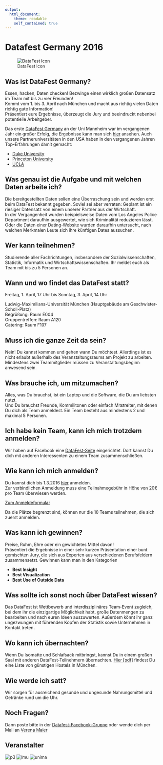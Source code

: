 ```yaml
---
output:
  html_document:
    theme: readable
    self_contained: true
---
```


# Datafest Germany 2016

![DataFest Icon](files/Datafest_01_150304_small.jpg)

## Was ist DataFest Germany? 

Essen, hacken, Daten checken! Bezwinge einen wirklich großen Datensatz im Team mit bis zu vier Freunden!  
Kommt vom 1. bis 3. April nach München und macht aus richtig vielen Daten richtig gute Information!  
Präsentiert eure Ergebnisse, überzeugt die Jury und beeindruckt nebenbei potentielle Arbeitgeber.

Das erste [DataFest Germany](https://gitlab.com/datafest15de/orga/blob/master/README.md) an der Uni Mannheim war im vergangenen Jahr ein großer Erfolg, die Ergebnisse kann man sich [hier](http://sswml.uni-mannheim.de/Teaching/DataFest%20Germany/) ansehen. Auch unsere Partneruniversitäten in den USA haben in den vergangenen Jahren Top-Erfahrungen damit gemacht:

- [Duke University](https://stat.duke.edu/datafest)
- [Princeton University](http://orfe.princeton.edu/datafest/)
- [UCLA](http://datafest.stat.ucla.edu/groups/datafest/)

## Was genau ist die Aufgabe und mit welchen Daten arbeite ich?

Die bereitgestellten Daten sollen eine Überraschung sein und werden erst beim DataFest bekannt gegeben. Soviel sei aber verraten: Geplant ist ein riesiger Datensatz von einem unserer Partner aus der Wirtschaft.  
In der Vergangenheit wurden beispielsweise Daten vom Los Angeles Police Department daraufhin ausgewertet, wie sich Kriminalität reduzieren lässt. Oder die Daten einer Dating-Website wurden daraufhin untersucht, nach welchen Merkmalen Leute sich ihre künftigen Dates aussuchen.

## Wer kann teilnehmen?

Studierende aller Fachrichtungen, insbesondere der Sozialwissenschaften, Statistik, Informatik und Wirtschaftswissenschaften. Ihr meldet euch als Team mit bis zu 5 Personen an.

## Wann und wo findet das DataFest statt?

Freitag, 1. April, 17 Uhr  bis Sonntag, 3. April, 14 Uhr

Ludwig-Maximilians-Universität München (Hauptgebäude am Geschwister-Scholl-Platz)  
Begrüßung: Raum E004  
Gruppentreffen:  Raum A120  
Catering: Raum F107

## Muss ich die ganze Zeit da sein?

Nein! Du kannst kommen und gehen wann Du möchtest. Allerdings ist es nicht erlaubt außerhalb des Veranstaltungsraums am Projekt zu arbeiten. Mindestens zwei Teammitglieder müssen zu Veranstaltungsbeginn anwesend sein.

## Was brauche ich, um mitzumachen?

Alles, was Du brauchst, ist ein Laptop und die Software, die Du am liebsten nutzt.  
Und Du brauchst Freunde, Kommilitonen oder einfach Mitstreiter, mit denen Du dich als Team anmeldest. Ein Team besteht aus mindestens 2 und maximal 5 Personen.

## Ich habe kein Team, kann ich mich trotzdem anmelden?

Wir haben auf Facebook eine [DataFest-Seite](https://www.facebook.com/groups/DataFestGermany/) eingerichtet. Dort kannst Du dich mit anderen Interessenten zu einem Team zusammenschließen. 

## Wie kann ich mich anmelden?

Du kannst dich bis 1.3.2016 [hier](https://docs.google.com/forms/d/1vlDa3gnup3qiFaEhJ5xOWNZ7Apn43h_3oIcxU1iGm48/viewform) anmelden.  
Zur verbindlichen Anmeldung muss eine Teilnahmegebühr in Höhe von 20€ pro Team überwiesen werden.

[Zum Anmeldeformular](https://docs.google.com/forms/d/1vlDa3gnup3qiFaEhJ5xOWNZ7Apn43h_3oIcxU1iGm48/viewform)

Da die Plätze begrenzt sind, können nur die 10 Teams teilnehmen, die sich zuerst anmelden. 

## Was kann ich gewinnen?

Preise, Ruhm, Ehre oder ein gewichtetes Mittel davon!  
Präsentiert die Ergebnisse in einer sehr kurzen Präsentation einer bunt gemischten Jury, die sich aus Experten aus verschiedenen Berufsfeldern zusammensetzt. Gewinnen kann man in den Kategorien

- __Best Insight__
- __Best Visualization__
- __Best Use of Outside Data__
 
## Was sollte ich sonst noch über DataFest wissen?

Das DataFest ist Wettbewerb und interdisziplinäres Team-Event zugleich, bei dem ihr die einzigartige Möglichkeit habt, große Datenmengen zu bearbeiten und nach euren Ideen auszuwerten. Außerdem könnt ihr ganz ungezwungen mit führenden Köpfen der Statistik sowie Unternehmen in Kontakt treten.

## Wo kann ich übernachten?

Wenn Du Isomatte und Schlafsack mitbringst, kannst Du in einem großen Saal mit anderen DataFest-Teilnehmern übernachten. [Hier [pdf]](files/Uebernachtungsadressen.pdf) findest Du eine Liste von günstigen Hostels in München. 

## Wie werde ich satt?

Wir sorgen für ausreichend gesunde und ungesunde Nahrungsmittel und Getränke rund um die Uhr.

## Noch Fragen?

Dann poste bitte in der [Datafest-Facebook-Gruppe](https://www.facebook.com/groups/DataFestGermany/) oder wende dich per Mail an [Verena Maier](mailto:Verena.Maier@stat.uni-muenchen.de)


## Veranstalter

![p3](files/p3_group.png) ![lmu](files/LMU_Muenchen_Logo.jpg) ![unima](files/UniMA.png)
